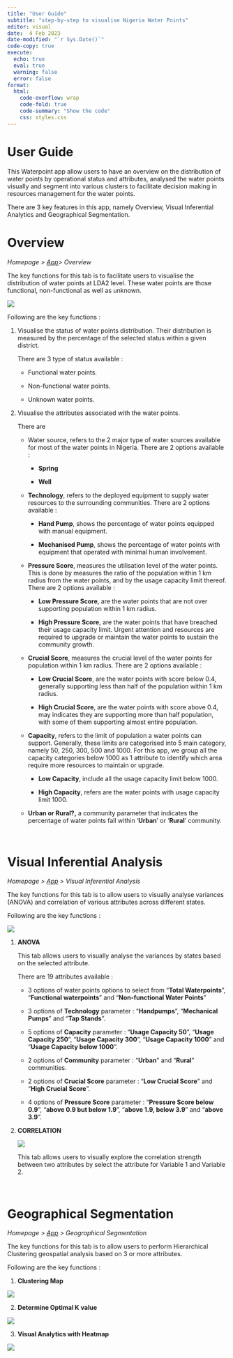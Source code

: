 ```yaml
---
title: "User Guide"
subtitle: "step-by-step to visualise Nigeria Water Points"
editor: visual
date:  4 Feb 2023
date-modified: "`r Sys.Date()`"
code-copy: true
execute: 
  echo: true
  eval: true
  warning: false
  error: false
format:
  html:
    code-overflow: wrap
    code-fold: true
    code-summary: "Show the code"
    css: styles.css
---
```


# User Guide

This Waterpoint app allow users to have an overview on the distribution of water points by operational status and attributes, analysed the water points visually and segment into various clusters to facilitate decision making in resources management for the water points.

There are 3 key features in this app, namely Overview, Visual Inferential Analytics and Geographical Segmentation.

# Overview

*Homepage \> [App](https://rkyaw.shinyapps.io/nigeria_waterpoint/)\> Overview*

The key functions for this tab is to facilitate users to visualise the distribution of water points at LDA2 level. These water points are those functional, non-functional as well as unknown.

![](images/image-1655219087.png)

Following are the key functions :

1.  Visualise the status of water points distribution. Their distribution is measured by the percentage of the selected status within a given district.

    There are 3 type of status available :

    -   Functional water points.

    -   Non-functional water points.

    -   Unknown water points.

2.  Visualise the attributes associated with the water points.

    There are

    -   Water source, refers to the 2 major type of water sources available for most of the water points in Nigeria. There are 2 options available :

        -   **Spring**

        -   **Well**

    -   **Technology**, refers to the deployed equipment to supply water resources to the surrounding communities. There are 2 options available :

        -   **Hand Pump**, shows the percentage of water points equipped with manual equipment.

        -   **Mechanised Pump**, shows the percentage of water points with equipment that operated with minimal human involvement.

    -   **Pressure Score**, measures the utilisation level of the water points. This is done by measures the ratio of the population within 1 km radius from the water points, and by the usage capacity limit thereof. There are 2 options available :

        -   **Low Pressure Score**, are the water points that are not over supporting population within 1 km radius.

        -   **High Pressure Score**, are the water points that have breached their usage capacity limit. Urgent attention and resources are required to upgrade or maintain the water points to sustain the community growth.

    -   **Crucial Score**, measures the crucial level of the water points for population within 1 km radius. There are 2 options available :

        -   **Low Crucial Score**, are the water points with score below 0.4, generally supporting less than half of the population within 1 km radius.

        -   **High Crucial Score**, are the water points with score above 0.4, may indicates they are supporting more than half population, with some of them supporting almost entire population.

    -   **Capacity**, refers to the limit of population a water points can support. Generally, these limits are categorised into 5 main category, namely 50, 250, 300, 500 and 1000. For this app, we group all the capacity categories below 1000 as 1 attribute to identify which area require more resources to maintain or upgrade.

        -   **Low Capacity**, include all the usage capacity limit below 1000.

        -   **High Capacity**, refers are the water points with usage capacity limit 1000.

    -   **Urban or Rural?,** a community parameter that indicates the percentage of water points fall within '**Urban**' or '**Rural**' community.

<br>

# Visual Inferential Analysis

*Homepage \>* [*App*](https://rkyaw.shinyapps.io/nigeria_waterpoint/) *\> Visual Inferential Analysis*

The key functions for this tab is to allow users to visually analyse variances (ANOVA) and correlation of various attributes across different states.

Following are the key functions :

![](images/image-431995626.png)

1.  **ANOVA**

    This tab allows users to visually analyse the variances by states based on the selected attribute.

    There are 19 attributes available :

    -   3 options of water points options to select from "**Total Waterpoints**", "**Functional waterpoints**" and "**Non-functional Water Points**"

    -   3 options of **Technology** parameter : "**Handpumps**", "**Mechanical Pumps**" and "**Tap Stands**".

    -   5 options of **Capacity** parameter : "**Usage Capacity 50**", "**Usage Capacity 250**", "**Usage Capacity 300**", "**Usage Capacity 1000**" and "**Usage Capacity below 1000**".

    -   2 options of **Community** parameter : "**Urban**" and "**Rural**" communities.

    -   2 options of **Crucial Score** parameter : "**Low Crucial Score**" and "**High Crucial Score**".

    -   4 options of **Pressure Score** parameter : "**Pressure Score below 0.9**", "**above 0.9 but below 1.9**", "**above 1.9, below 3.9**" and "**above 3.9**".

2.  **CORRELATION**

    ![](images/image-2120188057.png)

    This tab allows users to visually explore the correlation strength between two attributes by select the attribute for Variable 1 and Variable 2.

<br>

# Geographical Segmentation

*Homepage \>* [*App*](https://rkyaw.shinyapps.io/nigeria_waterpoint/) *\> Geographical Segmentation*

The key functions for this tab is to allow users to perform Hierarchical Clustering geospatial analysis based on 3 or more attributes.

Following are the key functions :

1.  **Clustering Map**

![](images/image-915361031.png)

2.  **Determine Optimal K value**

![](images/image-1575984388.png)

3.  **Visual Analytics with Heatmap**

![](images/image-727628928.png)
